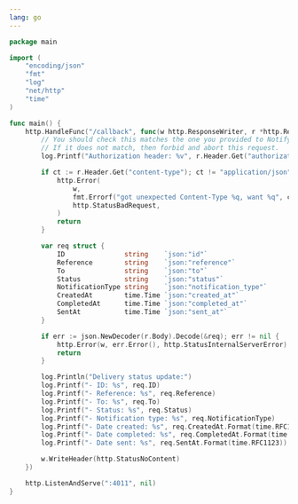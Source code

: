 ```yaml
---
lang: go
---
```


```go
package main

import (
	"encoding/json"
	"fmt"
	"log"
	"net/http"
	"time"
)

func main() {
	http.HandleFunc("/callback", func(w http.ResponseWriter, r *http.Request) {
		// You should check this matches the one you provided to Notify.
		// If it does not match, then forbid and abort this request.
		log.Printf("Authorization header: %v", r.Header.Get("authorization"))

		if ct := r.Header.Get("content-type"); ct != "application/json" {
			http.Error(
				w,
				fmt.Errorf("got unexpected Content-Type %q, want %q", ct, "application/json").Error(),
				http.StatusBadRequest,
			)
			return
		}

		var req struct {
			ID               string    `json:"id"`
			Reference        string    `json:"reference"`
			To               string    `json:"to"`
			Status           string    `json:"status"`
			NotificationType string    `json:"notification_type"`
			CreatedAt        time.Time `json:"created_at"`
			CompletedAt      time.Time `json:"completed_at"`
			SentAt           time.Time `json:"sent_at"`
		}

		if err := json.NewDecoder(r.Body).Decode(&req); err != nil {
			http.Error(w, err.Error(), http.StatusInternalServerError)
			return
		}

		log.Println("Delivery status update:")
		log.Printf("- ID: %s", req.ID)
		log.Printf("- Reference: %s", req.Reference)
		log.Printf("- To: %s", req.To)
		log.Printf("- Status: %s", req.Status)
		log.Printf("- Notification type: %s", req.NotificationType)
		log.Printf("- Date created: %s", req.CreatedAt.Format(time.RFC1123))
		log.Printf("- Date completed: %s", req.CompletedAt.Format(time.RFC1123))
		log.Printf("- Date sent: %s", req.SentAt.Format(time.RFC1123))

		w.WriteHeader(http.StatusNoContent)
	})

	http.ListenAndServe(":4011", nil)
}
```
